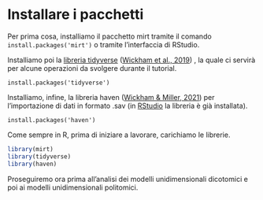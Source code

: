 # Installare i pacchetti

Per prima cosa, installiamo il pacchetto mirt tramite il comando `install.packages('mirt')` o tramite l'interfaccia di RStudio.

Installiamo poi la [libreria tidyverse](https://www.tidyverse.org) ([Wickham et al., 2019](https://joss.theoj.org/papers/10.21105/joss.01686)) , la quale ci servirà per alcune operazioni da svolgere durante il tutorial.

`install.packages('tidyverse')`

Installiamo, infine, la libreria haven ([Wickham & Miller, 2021](https://CRAN.R-project.org/package=haven)) per l'importazione di dati in formato .sav (in [RStudio](https://posit.co/download/rstudio-desktop/) la libreria è già installata).

`install.packages('haven')`

Come sempre in R, prima di iniziare a lavorare, carichiamo le librerie.

```r
library(mirt)
library(tidyverse)
library(haven)
```

Proseguiremo ora prima all'analisi dei modelli unidimensionali dicotomici e poi ai modelli unidimensionali politomici.